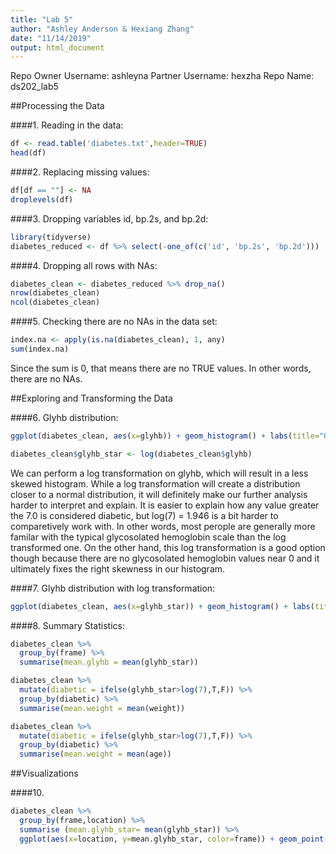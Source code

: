 ```yaml
---
title: "Lab 5"
author: "Ashley Anderson & Hexiang Zhang"
date: "11/14/2019"
output: html_document
---
```


Repo Owner Username: ashleyna
Partner Username: hexzha
Repo Name: ds202_lab5

##Processing the Data

####1. Reading in the data:
```r
df <- read.table('diabetes.txt',header=TRUE)
head(df)
```

####2. Replacing missing values:
```r
df[df == ""] <- NA
droplevels(df)
```

####3. Dropping variables id, bp.2s, and bp.2d:
```r
library(tidyverse)
diabetes_reduced <- df %>% select(-one_of(c('id', 'bp.2s', 'bp.2d')))
```

####4. Dropping all rows with NAs:
```r
diabetes_clean <- diabetes_reduced %>% drop_na()
nrow(diabetes_clean)
ncol(diabetes_clean)
```

####5. Checking there are no NAs in the data set:
```r
index.na <- apply(is.na(diabetes_clean), 1, any)
sum(index.na)
```
Since the sum is 0, that means there are no TRUE values. In other words, there are no NAs. 


##Exploring and Transforming the Data

####6. Glyhb distribution:
```r
ggplot(diabetes_clean, aes(x=glyhb)) + geom_histogram() + labs(title="Glycosolated Hemoglobin Distribution", x="Glycosolated Hemoglobin", y="Count")

diabetes_clean$glyhb_star <- log(diabetes_clean$glyhb)
```

We can perform a log transformation on glyhb, which will result in a less skewed histogram. While a log transformation will create a distribution closer to a normal distribution, it will definitely make our further analysis harder to interpret and explain. It is easier to explain how any value greater the 7.0 is considered diabetic, but log(7) = 1.946 is a bit harder to comparetively work with. In other words, most perople are generally more familar with the typical glycosolated hemoglobin scale than the log transformed one. On the other hand, this log transformation is a good option though because there are no glycosolated hemoglobin values near 0 and it ultimately fixes the right skewness in our histogram.   

####7. Glyhb distribution with log transformation: 
```r
ggplot(diabetes_clean, aes(x=glyhb_star)) + geom_histogram() + labs(title="Glycosolated Hemoglobin Distribution", x="log(Glycosolated Hemoglobin)", y="Count")
```

####8. Summary Statistics:
```r
diabetes_clean %>% 
  group_by(frame) %>% 
  summarise(mean.glyhb = mean(glyhb_star))

diabetes_clean %>% 
  mutate(diabetic = ifelse(glyhb_star>log(7),T,F)) %>% 
  group_by(diabetic) %>%
  summarise(mean.weight = mean(weight))

diabetes_clean %>% 
  mutate(diabetic = ifelse(glyhb_star>log(7),T,F)) %>% 
  group_by(diabetic) %>%
  summarise(mean.weight = mean(age))
```

##Visualizations

####10. 
```r
diabetes_clean %>% 
  group_by(frame,location) %>% 
  summarise (mean.glyhb_star= mean(glyhb_star)) %>%
  ggplot(aes(x=location, y=mean.glyhb_star, color=frame)) + geom_point()
```
